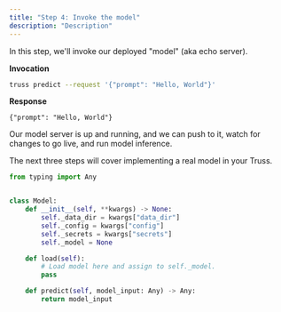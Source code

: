 ```yaml
---
title: "Step 4: Invoke the model"
description: "Description"
---
```


In this step, we'll invoke our deployed "model" (aka echo server).

**Invocation**

```sh
truss predict --request '{"prompt": "Hello, World"}'
```

**Response**

```
{"prompt": "Hello, World"}
```

Our model server is up and running, and we can push to it, watch for changes to go live, and run model inference.

The next three steps will cover implementing a real model in your Truss.

<RequestExample>

```python model/model.py
from typing import Any


class Model:
    def __init__(self, **kwargs) -> None:
        self._data_dir = kwargs["data_dir"]
        self._config = kwargs["config"]
        self._secrets = kwargs["secrets"]
        self._model = None

    def load(self):
        # Load model here and assign to self._model.
        pass

    def predict(self, model_input: Any) -> Any:
        return model_input
```

<Snippet file="base-config.mdx" />

</RequestExample>
